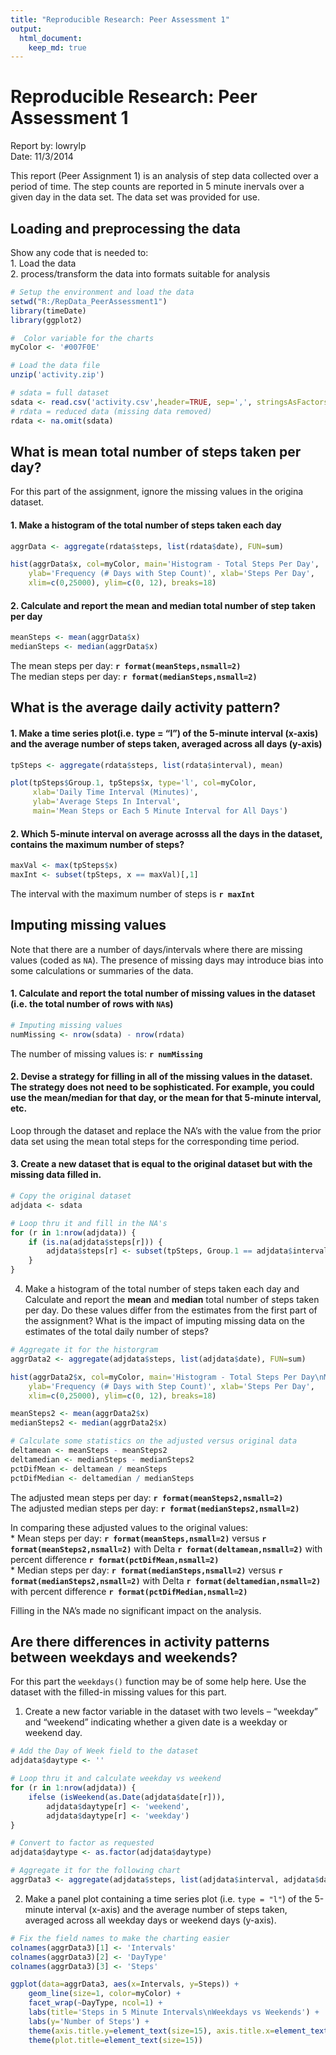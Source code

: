 ```yaml
---
title: "Reproducible Research: Peer Assessment 1"
output: 
  html_document:
    keep_md: true
---
```


# Reproducible Research: Peer Assessment 1

Report by: lowrylp   
Date: 11/3/2014

This report (Peer Assignment 1) is an analysis of step data collected over a period of time.
The step counts are reported in 5 minute inervals over a given day in the data set.  The data 
set was provided for use.


## Loading and preprocessing the data
Show any code that is needed to:   
1. Load the data   
2. process/transform the data into formats suitable for analysis   


```r
# Setup the environment and load the data
setwd("R:/RepData_PeerAssessment1")
library(timeDate)
library(ggplot2)

#  Color variable for the charts
myColor <- '#007F0E'

# Load the data file
unzip('activity.zip')

# sdata = full dataset
sdata <- read.csv('activity.csv',header=TRUE, sep=',', stringsAsFactors=FALSE)
# rdata = reduced data (missing data removed)
rdata <- na.omit(sdata)
```
    
## What is mean total number of steps taken per day?
For this part of the assignment, ignore the missing values in the origina dataset.
   
#### 1. Make a histogram of the total number of steps taken each day

  
```r
aggrData <- aggregate(rdata$steps, list(rdata$date), FUN=sum)

hist(aggrData$x, col=myColor, main='Histogram - Total Steps Per Day', 
    ylab='Frequency (# Days with Step Count)', xlab='Steps Per Day',
    xlim=c(0,25000), ylim=c(0, 12), breaks=18)
```

#### 2. Calculate and report the mean and median total number of step taken per day

```r
meanSteps <- mean(aggrData$x)
medianSteps <- median(aggrData$x)
```
 The mean steps per day: **`r format(meanSteps,nsmall=2) `**  
 The median steps per day: **`r format(medianSteps,nsmall=2) `**  


## What is the average daily activity pattern?

#### 1. Make a time series plot(i.e. type = "l") of the 5-minute interval (x-axis) and the average number of steps taken, averaged across all days (y-axis)

```r
tpSteps <- aggregate(rdata$steps, list(rdata$interval), mean)

plot(tpSteps$Group.1, tpSteps$x, type='l', col=myColor,
     xlab='Daily Time Interval (Minutes)',
     ylab='Average Steps In Interval',
     main='Mean Steps or Each 5 Minute Interval for All Days')
```

#### 2. Which 5-minute interval on average acrosss all the days in the dataset, contains the maximum number of steps?
```r
maxVal <- max(tpSteps$x)     
maxInt <- subset(tpSteps, x == maxVal)[,1]
```
The interval with the maximum number of steps is **`r maxInt`**  



## Imputing missing values
Note that there are a number of days/intervals where there are missing
values (coded as `NA`). The presence of missing days may introduce
bias into some calculations or summaries of the data.

#### 1. Calculate and report the total number of missing values in the dataset (i.e. the total number of rows with `NA`s)
```r
# Imputing missing values
numMissing <- nrow(sdata) - nrow(rdata)
```
The number of missing values is: **`r numMissing`**   


#### 2. Devise a strategy for filling in all of the missing values in the dataset. The strategy does not need to be sophisticated. For example, you could use the mean/median for that day, or the mean for that 5-minute interval, etc.

Loop through the dataset and replace the NA's with the value from the prior data set using the mean total steps for the corresponding time period.

#### 3. Create a new dataset that is equal to the original dataset but with the missing data filled in.
```r
# Copy the original dataset
adjdata <- sdata

# Loop thru it and fill in the NA's
for (r in 1:nrow(adjdata)) {
    if (is.na(adjdata$steps[r])) {
        adjdata$steps[r] <- subset(tpSteps, Group.1 == adjdata$interval[r])[,2]
    }
}
```

4. Make a histogram of the total number of steps taken each day and Calculate and report the **mean** and **median** total number of steps taken per day. Do these values differ from the estimates from the first part of the assignment? What is the impact of imputing missing data on the estimates of the total daily number of steps?
```r
# Aggregate it for the historgram
aggrData2 <- aggregate(adjdata$steps, list(adjdata$date), FUN=sum)

hist(aggrData2$x, col=myColor, main='Histogram - Total Steps Per Day\nMissing Data Interpreted', 
    ylab='Frequency (# Days with Step Count)', xlab='Steps Per Day',
    xlim=c(0,25000), ylim=c(0, 12), breaks=18)

meanSteps2 <- mean(aggrData2$x)
medianSteps2 <- median(aggrData2$x)

# Calculate some statistics on the adjusted versus original data
deltamean <- meanSteps - meanSteps2
deltamedian <- medianSteps - medianSteps2
pctDifMean <- deltamean / meanSteps
pctDifMedian <- deltamedian / medianSteps
```
 The adjusted mean steps per day: **`r format(meanSteps2,nsmall=2) `**  
 The adjusted median steps per day: **`r format(medianSteps2,nsmall=2) `**  

In comparing these adjusted values to the original values:  
 * Mean steps per day: **`r format(meanSteps,nsmall=2)`** versus **`r format(meanSteps2,nsmall=2)`** 
 with Delta **`r format(deltamean,nsmall=2)`** with percent difference **`r format(pctDifMean,nsmall=2)`**   
 * Median steps per day: **`r format(medianSteps,nsmall=2)`** versus **`r format(medianSteps2,nsmall=2)`** 
 with Delta **`r format(deltamedian,nsmall=2)`** with percent difference **`r format(pctDifMedian,nsmall=2)`**   

Filling in the NA's made no significant impact on the analysis.
   
   
## Are there differences in activity patterns between weekdays and weekends?

For this part the `weekdays()` function may be of some help here. Use
the dataset with the filled-in missing values for this part.

1. Create a new factor variable in the dataset with two levels -- "weekday" and "weekend" indicating whether a given date is a weekday or weekend day.
```r
# Add the Day of Week field to the dataset
adjdata$daytype <- ''

# Loop thru it and calculate weekday vs weekend
for (r in 1:nrow(adjdata)) {
    ifelse (isWeekend(as.Date(adjdata$date[r])),
        adjdata$daytype[r] <- 'weekend',
        adjdata$daytype[r] <- 'weekday')
}

# Convert to factor as requested
adjdata$daytype <- as.factor(adjdata$daytype)

# Aggregate it for the following chart
aggrData3 <- aggregate(adjdata$steps, list(adjdata$interval, adjdata$daytype), FUN=mean)
```

2. Make a panel plot containing a time series plot (i.e. `type = "l"`) of the 5-minute interval (x-axis) and the average number of steps taken, averaged across all weekday days or weekend days (y-axis). 

```r
# Fix the field names to make the charting easier
colnames(aggrData3)[1] <- 'Intervals'
colnames(aggrData3)[2] <- 'DayType'
colnames(aggrData3)[3] <- 'Steps'

ggplot(data=aggrData3, aes(x=Intervals, y=Steps)) +
    geom_line(size=1, color=myColor) +
    facet_wrap(~DayType, ncol=1) +
    labs(title='Steps in 5 Minute Intervals\nWeekdays vs Weekends') +
    labs(y='Number of Steps') +
    theme(axis.title.y=element_text(size=15), axis.title.x=element_text(size=15)) +
    theme(plot.title=element_text(size=15))
```
